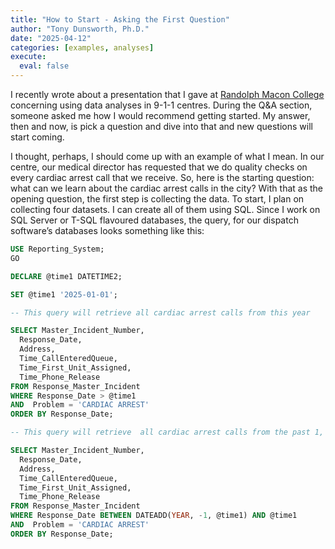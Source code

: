 ```yaml
---
title: "How to Start - Asking the First Question"
author: "Tony Dunsworth, Ph.D."
date: "2025-04-12"
categories: [examples, analyses]
execute: 
  eval: false
---
```


I recently wrote about a presentation that I gave at [Randolph Macon College](https://rmc.edu) concerning using data analyses in 9-1-1 centres. During the Q&A section, someone asked me how I would recommend getting started. My answer, then and now, is pick a question and dive into that and new questions will start coming. 

I thought, perhaps, I should come up with an example of what I mean. In our centre, our medical director has requested that we do quality checks on every cardiac arrest call that we receive. So, here is the starting question: what can we learn about the cardiac arrest calls in the city? With that as the opening question, the first step is collecting the data. To start, I plan on collecting four datasets. I can create all of them using SQL. Since I work on SQL Server or T-SQL flavoured databases, the query, for our dispatch software's databases looks something like this:

```sql
USE Reporting_System;
GO

DECLARE @time1 DATETIME2;

SET @time1 '2025-01-01';

-- This query will retrieve all cardiac arrest calls from this year

SELECT Master_Incident_Number,
  Response_Date,
  Address,
  Time_CallEnteredQueue,
  Time_First_Unit_Assigned,
  Time_Phone_Release
FROM Response_Master_Incident
WHERE Response_Date > @time1
AND  Problem = 'CARDIAC ARREST'
ORDER BY Response_Date;

-- This query will retrieve  all cardiac arrest calls from the past 1, 3, & 5 years

SELECT Master_Incident_Number,
  Response_Date,
  Address,
  Time_CallEnteredQueue,
  Time_First_Unit_Assigned,
  Time_Phone_Release
FROM Response_Master_Incident
WHERE Response_Date BETWEEN DATEADD(YEAR, -1, @time1) AND @time1
AND  Problem = 'CARDIAC ARREST'
ORDER BY Response_Date;
```
